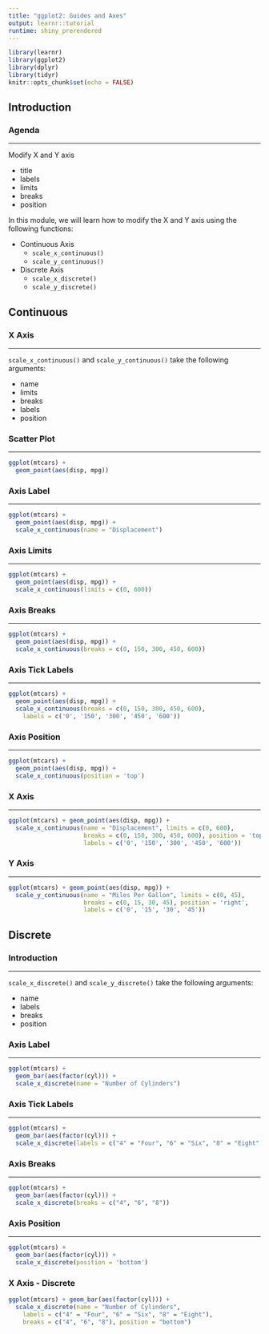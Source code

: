 ```yaml
---
title: "ggplot2: Guides and Axes"
output: learnr::tutorial
runtime: shiny_prerendered
---
```


```r
library(learnr)
library(ggplot2)
library(dplyr)
library(tidyr)
knitr::opts_chunk$set(echo = FALSE)
```

## Introduction

### Agenda

<hr>

Modify X and Y axis

- title
- labels
- limits
- breaks
- position

In this module, we will learn how to modify the X and Y axis using the following functions:

- Continuous Axis
    - `scale_x_continuous()`
    - `scale_y_continuous()`

- Discrete Axis
    - `scale_x_discrete()`
    - `scale_y_discrete()`


## Continuous 

### X Axis

<hr>

`scale_x_continuous()` and `scale_y_continuous()` take the following arguments:

- name
- limits
- breaks
- labels
- position

### Scatter Plot

<hr>

```r
ggplot(mtcars) +
  geom_point(aes(disp, mpg))
```

### Axis Label

<hr>

```r
ggplot(mtcars) +
  geom_point(aes(disp, mpg)) +
  scale_x_continuous(name = "Displacement")
```

### Axis Limits

<hr>

```r
ggplot(mtcars) +
  geom_point(aes(disp, mpg)) +
  scale_x_continuous(limits = c(0, 600))
```

### Axis Breaks

<hr>

```r
ggplot(mtcars) +
  geom_point(aes(disp, mpg)) +
  scale_x_continuous(breaks = c(0, 150, 300, 450, 600))
```

### Axis Tick Labels

<hr>

```r
ggplot(mtcars) +
  geom_point(aes(disp, mpg)) +
  scale_x_continuous(breaks = c(0, 150, 300, 450, 600),
    labels = c('0', '150', '300', '450', '600'))
```

### Axis Position

<hr>

```r
ggplot(mtcars) +
  geom_point(aes(disp, mpg)) +
  scale_x_continuous(position = 'top')
```

### X Axis 

<hr>

```r
ggplot(mtcars) + geom_point(aes(disp, mpg)) +
  scale_x_continuous(name = "Displacement", limits = c(0, 600),
                     breaks = c(0, 150, 300, 450, 600), position = 'top',
                     labels = c('0', '150', '300', '450', '600'))
```


### Y Axis 

<hr>

```r
ggplot(mtcars) + geom_point(aes(disp, mpg)) +
  scale_y_continuous(name = "Miles Per Gallon", limits = c(0, 45),
                     breaks = c(0, 15, 30, 45), position = 'right',
                     labels = c('0', '15', '30', '45'))
```

## Discrete 

### Introduction

<hr>

`scale_x_discrete()` and `scale_y_discrete()` take the following arguments:

- name
- labels
- breaks
- position

### Axis Label

<hr>

```r
ggplot(mtcars) +
  geom_bar(aes(factor(cyl))) +
  scale_x_discrete(name = "Number of Cylinders")
```

### Axis Tick Labels

<hr>

```r
ggplot(mtcars) +
  geom_bar(aes(factor(cyl))) +
  scale_x_discrete(labels = c("4" = "Four", "6" = "Six", "8" = "Eight"))
```

### Axis Breaks

<hr>

```r
ggplot(mtcars) +
  geom_bar(aes(factor(cyl))) +
  scale_x_discrete(breaks = c("4", "6", "8"))
```

### Axis Position

<hr>

```r
ggplot(mtcars) +
  geom_bar(aes(factor(cyl))) +
  scale_x_discrete(position = 'bottom')
```

### X Axis - Discrete 

```r
ggplot(mtcars) + geom_bar(aes(factor(cyl))) +
  scale_x_discrete(name = "Number of Cylinders",
    labels = c("4" = "Four", "6" = "Six", "8" = "Eight"),
    breaks = c("4", "6", "8"), position = "bottom")
```
